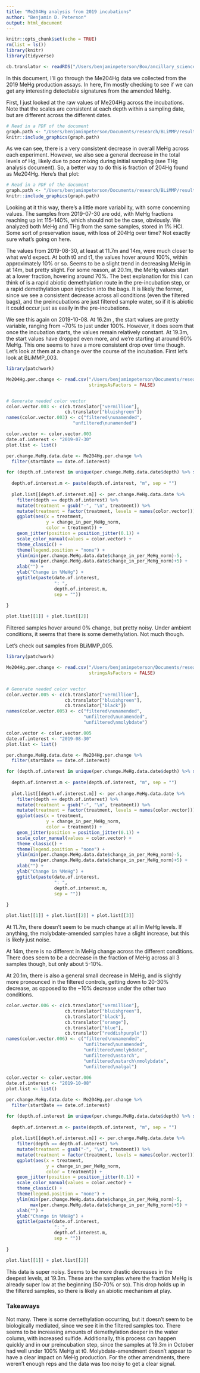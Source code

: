 ```yaml
---
title: "Me204Hg analysis from 2019 incubations"
author: "Benjamin D. Peterson"
output: html_document
---
```


```r
knitr::opts_chunk$set(echo = TRUE)
rm(list = ls())
library(knitr)
library(tidyverse)

cb.translator <- readRDS("/Users/benjaminpeterson/Box/ancillary_science_stuff/colors/colorblind_friendly_colors_R/colorblind_friendly_colors.rds")
```


In this document, I'll go through the Me204Hg data we collected from the 2019 MeHg production assays.
In here, I'm mostly checking to see if we can get any interesting detectable signatures from the amended MeHg.

First, I just looked at the raw values of Me204Hg across the incubations.
Note that the scales are consistent at each depth within a sampling date, but are different across the different dates.

``` r
# Read in a PDF of the document
graph.path <- "/Users/benjaminpeterson/Documents/research/BLiMMP/results/incubations/demethylation/demeth_raw_values.png"
knitr::include_graphics(graph.path)
```

As we can see, there is a very consistent decrease in overall MeHg across each experiment.
However, we also see a general decrease in the total levels of Hg, likely due to poor mixing during initial sampling (see THg analysis document).
So, a better way to do this is fraction of 204Hg found as Me204Hg.
Here's that plot:

``` r
# Read in a PDF of the document
graph.path <- "/Users/benjaminpeterson/Documents/research/BLiMMP/results/incubations/demethylation/demeth_percent.png"
knitr::include_graphics(graph.path)
```

Looking at it this way, there's a little more variability, with some concerning values.
The samples from 2019-07-30 are odd, with MeHg fractions reaching up int 115-140%, which should not be the case, obviously.
We analyzed both MeHg and THg from the same samples, stored in 1% HCl.
Some sort of preservation issue, with loss of 204Hg over time?
Not exactly sure what's going on here.

The values from 2019-08-30, at least at 11.7m and 14m, were much closer to what we'd expect.
At both t0 and t1, the values hover around 100%, within approximately 10% or so.
Seems to be a slight trend in decreasing MeHg in at 14m, but pretty slight.
For some reason, at 20.1m, the MeHg values start at a lower fraction, hovering around 70%.
The best explanation for this I can think of is a rapid abiotic demethylation route in the pre-incubation step, or a rapid demethylation upon injection into the bags.
It is likely the former, since we see a consistent decrease across all conditions (even the filtered bags), and the preincubations are just filtered sample water, so if it is abiotic it could occur just as easily in the pre-incubations.

We see this again on 2019-10-08.
At 16.2m , the start values are pretty variable, ranging from ~70% to just under 100%.
However, it does seem that once the incubation starts, the values remain relatively constant.
At 19.3m, the start values have dropped even more, and we're starting at around 60% MeHg.
This one seems to have a more consistent drop over time though.
Let's look at them at a change over the course of the incubation.
First let's look at BLiMMP_003.

```r

library(patchwork)

Me204Hg.per.change <- read.csv("/Users/benjaminpeterson/Documents/research/BLiMMP/dataEdited/incubations/MeHg/incubations2019_Me204Hg_percent_change.csv",
                               stringsAsFactors = FALSE)


# Generate needed color vector
color.vector.003 <- c(cb.translator["vermillion"],
                      cb.translator["bluishgreen"])
names(color.vector.003) <- c("filtered\nunamended",
                         "unfiltered\nunamended")

color.vector <- color.vector.003
date.of.interest <- "2019-07-30"
plot.list <- list()

per.change.MeHg.data.date <- Me204Hg.per.change %>%
  filter(startDate == date.of.interest)

for (depth.of.interest in unique(per.change.MeHg.data.date$depth) %>% sort()) {
  
  depth.of.interest.m <- paste(depth.of.interest, "m", sep = "")
  
  plot.list[[depth.of.interest.m]] <- per.change.MeHg.data.date %>%
    filter(depth == depth.of.interest) %>%
    mutate(treatment = gsub("-", "\n", treatment)) %>%
    mutate(treatment = factor(treatment, levels = names(color.vector))) %>%
    ggplot(aes(x = treatment,
               y = change_in_per_MeHg_norm,
               color = treatment)) +
    geom_jitter(position = position_jitter(0.1)) +
    scale_color_manual(values = color.vector) +
    theme_classic() +
    theme(legend.position = "none") +
    ylim(min(per.change.MeHg.data.date$change_in_per_MeHg_norm)-5,
         max(per.change.MeHg.data.date$change_in_per_MeHg_norm)+5) +
    xlab("") +
    ylab("Change in %MeHg") +
    ggtitle(paste(date.of.interest,
                  ": ",
                  depth.of.interest.m,
                  sep = ""))
  
}

plot.list[[1]] + plot.list[[2]]


```


Filtered samples hover around 0% change, but pretty noisy.
Under ambient conditions, it seems that there is some demethylation.
Not much though.

Let's check out samples from BLiMMP_005.

```r

library(patchwork)

Me204Hg.per.change <- read.csv("/Users/benjaminpeterson/Documents/research/BLiMMP/dataEdited/incubations/MeHg/incubations2019_Me204Hg_percent_change.csv",
                               stringsAsFactors = FALSE)


# Generate needed color vector
color.vector.005 <- c(cb.translator["vermillion"],
                      cb.translator["bluishgreen"],
                      cb.translator["black"])
names(color.vector.005) <- c("filtered\nunamended",
                             "unfiltered\nunamended",
                             "unfiltered\nmolybdate")

color.vector <- color.vector.005
date.of.interest <- "2019-08-30"
plot.list <- list()

per.change.MeHg.data.date <- Me204Hg.per.change %>%
  filter(startDate == date.of.interest)

for (depth.of.interest in unique(per.change.MeHg.data.date$depth) %>% sort()) {
  
  depth.of.interest.m <- paste(depth.of.interest, "m", sep = "")
  
  plot.list[[depth.of.interest.m]] <- per.change.MeHg.data.date %>%
    filter(depth == depth.of.interest) %>%
    mutate(treatment = gsub("-", "\n", treatment)) %>%
    mutate(treatment = factor(treatment, levels = names(color.vector))) %>%
    ggplot(aes(x = treatment,
               y = change_in_per_MeHg_norm,
               color = treatment)) +
    geom_jitter(position = position_jitter(0.1)) +
    scale_color_manual(values = color.vector) +
    theme_classic() +
    theme(legend.position = "none") +
    ylim(min(per.change.MeHg.data.date$change_in_per_MeHg_norm)-5,
         max(per.change.MeHg.data.date$change_in_per_MeHg_norm)+5) +
    xlab("") +
    ylab("Change in %MeHg") +
    ggtitle(paste(date.of.interest,
                  ": ",
                  depth.of.interest.m,
                  sep = ""))
  
}

plot.list[[1]] + plot.list[[2]] + plot.list[[3]]


```

At 11.7m, there doesn't seem to be much change at all in MeHg levels.
If anything, the molybdate-amended samples have a slight increase, but this is likely just noise.

At 14m, there is no different in MeHg change across the different conditions.
There does seem to be a decrease in the fraction of MeHg across all 3 samples though, but only about 5-10%.

At 20.1m, there is also a general small decrease in MeHg, and is slightly more pronounced in the filtered controls, getting down to 20-30% decrease, as opposed to the ~10% decrease under the other two conditions.

```r

color.vector.006 <- c(cb.translator["vermillion"],
                      cb.translator["bluishgreen"],
                      cb.translator["black"],
                      cb.translator["orange"],
                      cb.translator["blue"],
                      cb.translator["reddishpurple"])
names(color.vector.006) <- c("filtered\nunamended",
                             "unfiltered\nunamended",
                             "unfiltered\nmolybdate",
                             "unfiltered\nstarch",
                             "unfiltered\nstarch\nmolybdate",
                             "unfiltered\nalgal")
                             
color.vector <- color.vector.006
date.of.interest <- "2019-10-08"
plot.list <- list()

per.change.MeHg.data.date <- Me204Hg.per.change %>%
  filter(startDate == date.of.interest)

for (depth.of.interest in unique(per.change.MeHg.data.date$depth) %>% sort()) {
  
  depth.of.interest.m <- paste(depth.of.interest, "m", sep = "")
  
  plot.list[[depth.of.interest.m]] <- per.change.MeHg.data.date %>%
    filter(depth == depth.of.interest) %>%
    mutate(treatment = gsub("-", "\n", treatment)) %>%
    mutate(treatment = factor(treatment, levels = names(color.vector))) %>%
    ggplot(aes(x = treatment,
               y = change_in_per_MeHg_norm,
               color = treatment)) +
    geom_jitter(position = position_jitter(0.1)) +
    scale_color_manual(values = color.vector) +
    theme_classic() +
    theme(legend.position = "none") +
    ylim(min(per.change.MeHg.data.date$change_in_per_MeHg_norm)-5,
         max(per.change.MeHg.data.date$change_in_per_MeHg_norm)+5) +
    xlab("") +
    ylab("Change in %MeHg") +
    ggtitle(paste(date.of.interest,
                  ": ",
                  depth.of.interest.m,
                  sep = ""))
  
}

plot.list[[1]] + plot.list[[2]]

```

This data is super noisy.
Seems to be more drastic decreases in the deepest levels, at 19.3m.
These are the samples where the fraction MeHg is already super low at the beginning (50-70% or so).
This drop holds up in the filtered samples, so there is likely an abiotic mechanism at play.

### Takeaways

Not many.
There is some demethylation occurring, but it doesn't seem to be biologically mediated, since we see it in the filtered samples too.
There seems to be increasing amounts of demethylation deeper in the water column, with increased sulfide.
Additionally, this process can happen quickly and in our preincubation step, since the samples at 19.3m in October had well under 100% MeHg at t0.
Molybdate-amendment doesn't appear to have a clear impact on MeHg production.
For the other amendments, there weren't enough reps and the data was too noisy to get a clear signal.